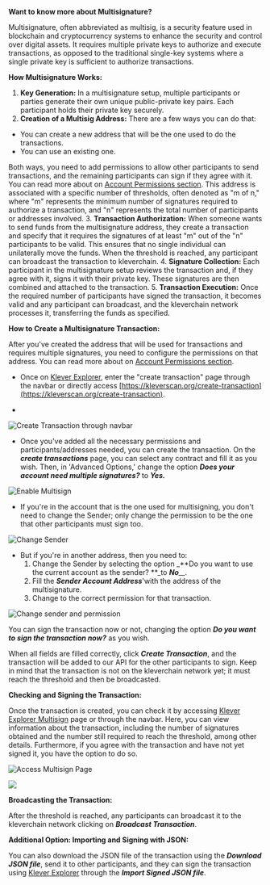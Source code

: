 **Want to know more about Multisignature?**

Multisignature, often abbreviated as multisig, is a security feature used in blockchain and cryptocurrency systems to enhance the security and control over digital assets. It requires multiple private keys to authorize and execute transactions, as opposed to the traditional single-key systems where a single private key is sufficient to authorize transactions.

**How Multisignature Works:**

1. **Key Generation:** In a multisignature setup, multiple participants or parties generate their own unique public-private key pairs. Each participant holds their private key securely.
2. **Creation of a Multisig Address:** There are a few ways you can do that:
  - You can create a new address that will be the one used to do the transactions.
  - You can use an existing one.

Both ways, you need to add permissions to allow other participants to send transactions, and the remaining participants can sign if they agree with it. You can read more about on [Account Permissions section](https://docs.klever.finance/account-permissions).
This address is associated with a specific number of thresholds, often denoted as "m of n," where "m" represents the minimum number of signatures required to authorize a transaction, and "n" represents the total number of participants or addresses involved.
3. **Transaction Authorization:** When someone wants to send funds from the multisignature address, they create a transaction and specify that it requires the signatures of at least "m" out of the "n" participants to be valid. This ensures that no single individual can unilaterally move the funds. When the threshold is reached, any participant can broadcast the transaction to kleverchain.
4. **Signature Collection:** Each participant in the multisignature setup reviews the transaction and, if they agree with it, signs it with their private key. These signatures are then combined and attached to the transaction.
5. **Transaction Execution:** Once the required number of participants have signed the transaction, it becomes valid and any participant can broadcast, and the kleverchain network processes it, transferring the funds as specified.

**How to Create a Multisignature Transaction:**

After you've created the address that will be used for transactions and requires multiple signatures, you need to configure the permissions on that address. You can read more about on [Account Permissions section](https://docs.klever.finance/account-permissions).

- Once on [Klever Explorer](https://kleverscan.org/), enter the "create transaction" page through the navbar or directly access [https://kleverscan.org/create-transaction](https://kleverscan.org/create-transaction).


-
![Create Transaction through navbar](files/undefined)

- Once you've added all the necessary permissions and participants/addresses needed, you can create the transaction. On the _**create transactions**_ page, you can select any contract and fill it as you wish. Then, in 'Advanced Options,' change the option _**Does your account need multiple signatures?**_ to _**Yes.**_

![Enable Multisign](files/undefined)

- If you're in the account that is the one used for multisigning, you don't need to change the Sender; only change the permission to be the one that other participants must sign too.

![Change Sender](files/undefined)

- But if you're in another address, then you need to:
  1. Change the Sender by selecting the option _**Do you want to use the current account as the sender? **_to _**No**__._
  2. Fill the _**Sender Account Address**_'with the address of the multisignature.
  3. Change to the correct permission for that transaction.


![Change sender and permission](files/undefined)

You can sign the transaction now or not, changing the option _**Do you want to sign the transaction now?**_ as you wish.

When all fields are filled correctly, click _**Create Transaction**_, and the transaction will be added to our API for the other participants to sign. Keep in mind that the transaction is not on the kleverchain network yet; it must reach the threshold and then be broadcasted.



**Checking and Signing the Transaction:**

Once the transaction is created, you can check it by accessing [Klever Explorer Multisign](https://kleverscan.org/multisign) page or through the navbar. Here, you can view information about the transaction, including the number of signatures obtained and the number still required to reach the threshold, among other details. Furthermore, if you agree with the transaction and have not yet signed it, you have the option to do so.

![Access Multisign Page](files/undefined)

![](files/undefined)

**Broadcasting the Transaction:**

After the threshold is reached, any participants can broadcast it to the kleverchain network clicking on _**Broadcast Transaction**_.

**Additional Option: Importing and Signing with JSON:**

You can also download the JSON file of the transaction using the _**Download JSON file**_, send it to other participants, and they can sign the transaction using [Klever Explorer](https://kleverscan.org/multisign) through the _**Import Signed JSON file**_.

